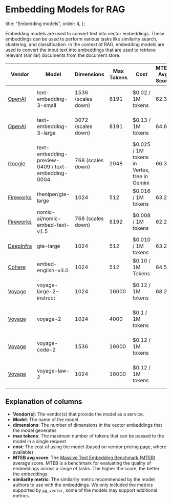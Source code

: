 # Embedding Models for RAG

  title: "Embedding models",
  order: 4,
};

Embedding models are used to convert text into vector embeddings.
These embeddings can be used to perform various tasks like similarity search, clustering, and classification.
In the context of RAG, embedding models are used to convert the input text into embeddings that are used to retrieve relevant (similar)
documents from the document store.

| Vendor      | Model                                      | Dimensions         | Max Tokens | Cost                                     | MTEB Avg Score | Similarity Metric         |
|-------------|-------------------------------------------|--------------------|------------|------------------------------------------|----------------|---------------------------|
| [OpenAI](./embedding_models/open_ai)       | text-embedding-3-small                  | 1536 (scales down) | 8191       | $0.02 / 1M tokens                       | 62.3           | cosine, dot product, L2   |
| [OpenAI](./embedding_models/open_ai)       | text-embedding-3-large                  | 3072 (scales down) | 8191       | $0.13 / 1M tokens                       | 64.6           | cosine, dot product, L2   |
| [Google](./embedding_models/google)       | text-embedding-preview-0409 / text-embedding-0004 | 768 (scales down) | 2048       | $0.025 / 1M tokens in Vertex, free in Gemini | 66.31          | cosine, L2               |
| [Fireworks](./embedding_models/fireworks) | thenlper/gte-large                       | 1024               | 512        | $0.016 / 1M tokens                      | 63.23          | cosine                    |
| [Fireworks](./embedding_models/fireworks) | nomic-ai/nomic-embed-text-v1.5          | 768 (scales down)  | 8192       | $0.008 / 1M tokens                      | 62.28          | cosine                    |
| [DeepInfra](./embedding_models/deepinfra) | gte-large                                | 1024               | 512        | $0.010 / 1M tokens                      | 63.23          | cosine                    |
| [Cohere](embedding_models/cohere)         | embed-english-v3.0                       | 1024               | 512        | $0.10 / 1M Tokens                       | 64.5           | cosine                    |
| [Voyage](embedding_models/voyage)         | voyage-large-2-instruct                  | 1024               | 16000      | $0.12 / 1M tokens                       | 68.28          | cosine, dot product, L2   |
| [Voyage](embedding_models/voyage)         | voyage-2                                 | 1024               | 4000       | $0.1 / 1M tokens                        |                | cosine, dot product, L2   |
| [Voyage](embedding_models/voyage)         | voyage-code-2                            | 1536               | 16000      | $0.12 / 1M tokens                       |                | cosine, dot product, L2   |
| [Voyage](embedding_models/voyage)         | voyage-law-2                             | 1024               | 16000      | $0.12 / 1M tokens                       |                | cosine, dot product, L2   |

## Explanation of columns

- **Vendor(s)**: The vendor(s) that provide the model as a service.
- **Model**: The name of the model.
- **dimensions**: The number of dimensions in the vector embeddings that the model generates
- **max tokens**: The maximum number of tokens that can be passed to the model in a single request
- **cost**: The cost of using the model (based on vendor pricing page, where available)
- **MTEB avg score**: The [Massive Text Embedding Benchmark (MTEB)](https://github.com/embeddings-benchmark/mteb) average score. MTEB is a benchmark for evaluating the quality of embeddings across a range of tasks. The higher the score, the better the embeddings.
- **similarity metric**: The similarity metric recommended by the model authors to use with the embeddings. We only included the metrics supported by `pg_vector`, some of the models may support additional metrics.
